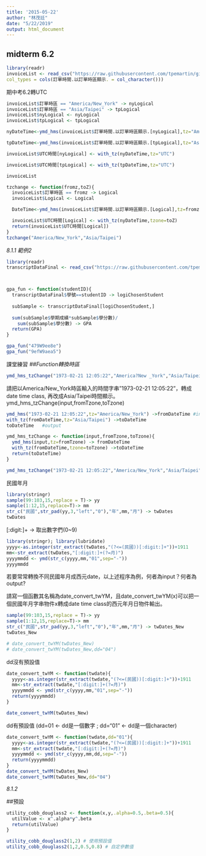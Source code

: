 ```yaml
---
title: '2015-05-22'
author: "林茂廷"
date: "5/22/2019"
output: html_document
---
```


## midterm 6.2

```r
library(readr)
invoiceList <- read_csv("https://raw.githubusercontent.com/tpemartin/github-data/master/invoiceList.csv",
col_types = cols(訂單時間.以訂單時區顯示. = col_character()))
```
期中考6.2轉UTC
```r
invoiceList$訂單時區 == "America/New_York" -> nyLogical
invoiceList$訂單時區 == "Asia/Taipei" -> tpLogical
invoiceList$nyLogical <- nyLogical
invoiceList$tpLogical <- tpLogical

nyDateTime<-ymd_hms(invoiceList$訂單時間.以訂單時區顯示.[nyLogical],tz="America/New_York")

tpDateTime<-ymd_hms(invoiceList$訂單時間.以訂單時區顯示.[tpLogical],tz="Asia/Taipei")

invoiceList$UTC時間[nyLogical] <- with_tz(nyDateTime,tz="UTC")

invoiceList$UTC時間[tpLogical] <- with_tz(tpDateTime,tz="UTC")

invoiceList
```

```r
tzchange <- function(fromz,toZ){
  invoiceList$訂單時區 == fromz -> Logical
  invoiceList$Logical <- Logical

  DateTime<-ymd_hms(invoiceList$訂單時間.以訂單時區顯示.[Logical],tz=fromz)

  invoiceList$UTC時間[Logical] <- with_tz(nyDateTime,tzone=toZ)
  return(invoiceList$UTC時間[Logical])
}
tzchange("America/New_York","Asia/Taipei")
```


*8.1.1 範例2*
```r
library(readr)
transcriptDataFinal <- read_csv("https://raw.githubusercontent.com/tpemartin/github-data/master/transcriptDataFinal.csv")



gpa_fun <- function(studentID){
  transcriptDataFinal$學號==studentID -> logiChosenStudent
  
  subSample <- transcriptDataFinal[logiChosenStudent,]
  
  sum(subSample$學期成績*subSample$學分數)/
    sum(subSample$學分數) -> GPA
  return(GPA)
}

gpa_fun("479W9ee8e")
gpa_fun("9efW9aea5")
```




課堂練習
*##Function轉換時區*
```r
ymd_hms_tzChange("1973-02-21 12:05:22","America?New _York","Asia/Taipei")
```

請把以America/New_York時區輸入的時間字串"1973-02-21 12:05:22"，轉成date time class, 再改成Asia/Taipei時間顯示。
ymd_hms_tzChange(input,fromTzone,toTzone)
```r
ymd_hms("1973-02-21 12:05:22",tz="America/New_York") ->fromDateTime #input
with_tz(fromDateTime,tz="Asia/Taipei") ->toDateTime
toDateTime   #output
```

```r
ymd_hms_tzChange <- function(input,fromTzone,toTzone){
  ymd_hms(input,tz=fromTzone) -> fromDateTime 
  with_tz(fromDateTime,tzone=toTzone) ->toDateTime
  return(toDateTime) 
}

ymd_hms_tzChange("1973-02-21 12:05:22","America/New_York","Asia/Taipei")
```




民國年月
```r
library(stringr)
sample(99:103,15,replace = T)-> yy
sample(1:12,15,replace=T)-> mm
str_c("民國",str_pad(yy,3,"left","0"),"年",mm,"月") -> twDates
twDates
```

[:digit:]+ -> 取出數字們(0~9) 
```r
library(stringr); library(lubridate)
yyyy<-as.integer(str_extract(twDates,"(?<=(民國))[:digit:]+"))+1911
mm<-str_extract(twDates,"[:digit:]+(?=月)")
yyyymmdd <- ymd(str_c(yyyy,mm,"01",sep="-"))
yyyymmdd
```


若要常常轉換不同民國年月成西元date，以上述程序為例，何者為input？何者為output?

請寫一個函數其名稱為date_convert_twYM，且date_convert_twYM(x)可以把一個民國年月字串物件x轉成date time class的西元年月日物件輸出。

```r
sample(99:103,15,replace = T)-> yy
sample(1:12,15,replace=T)-> mm
str_c("民國",str_pad(yy,3,"left","0"),"年",mm,"月") -> twDates_New
twDates_New

# date_convert_twYM(twDates_New)
# date_convert_twYM(twDates_New,dd="04")
```



dd沒有預設值
```r
date_convert_twYM <- function(twdate){
  yyyy<-as.integer(str_extract(twdate,"(?<=(民國))[:digit:]+"))+1911
  mm<-str_extract(twdate,"[:digit:]+(?=月)")
  yyyymmdd <- ymd(str_c(yyyy,mm,"01",sep="-"))
  return(yyyymmdd)
}

date_convert_twYM(twDates_New)
```

dd有預設值 (dd=01 <- dd是一個數字 ; dd="01" <- dd是一個character)
```r
date_convert_twYM <- function(twdate,dd="01"){
  yyyy<-as.integer(str_extract(twdate,"(?<=(民國))[:digit:]+"))+1911
  mm<-str_extract(twdate,"[:digit:]+(?=月)")
  yyyymmdd <- ymd(str_c(yyyy,mm,dd,sep="-"))
  return(yyyymmdd)
}
date_convert_twYM(twDates_New)
date_convert_twYM(twDates_New,dd="04")
```


*8.1.2*

##預設
```r
utility_cobb_douglass2 <- function(x,y,.alpha=0.5,.beta=0.5){
  utilValue <- x^.alpha*y^.beta
  return(utilValue)
}
```

```r
utility_cobb_douglass2(1,2) # 使用預設值
utility_cobb_douglass2(1,2,0.5,0.8) # 自定參數值
```








